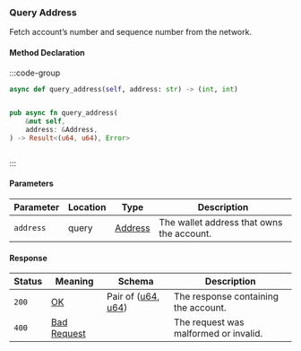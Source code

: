 ### Query Address

Fetch account’s number and sequence number from the network.

#### Method Declaration

:::code-group

```python [Python]
async def query_address(self, address: str) -> (int, int)
```

```typescript [TypeScript]

```

```rust [Rust]
pub async fn query_address(
    &mut self,
    address: &Address,
) -> Result<(u64, u64), Error>
```

```url [API]

```

:::

#### Parameters

| Parameter | Location | Type      | Description                               |
| --------- | -------- | --------- | ----------------------------------------- |
| `address` | query    | [Address] | The wallet address that owns the account. |

#### Response

| Status | Meaning       | Schema                 | Description                           |
| ------ | ------------- | ---------------------- | ------------------------------------- |
| `200`  | [OK]          | Pair of ([u64], [u64]) | The response containing the account.  |
| `400`  | [Bad Request] |                        | The request was malformed or invalid. |

[Address]: /types/address
[OK]: /types/ok
[Bad Request]: /types/bad-request
[u64]: /types/u64
